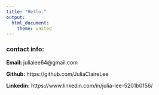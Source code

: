 ```yaml
---
title: "Hello."
output: 
  html_document:
    theme: united
---
```




### contact info:
$\textbf{Email:}$ julialee64@gmail.com 

$\textbf{Github:}$ https://github.com/JuliaClaireLee

$\textbf{Linkedin:}$ 
https://www.linkedin.com/in/julia-lee-5201b0156/

